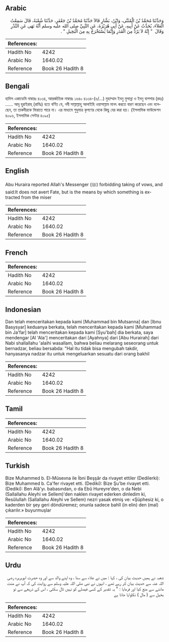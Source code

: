 ## Arabic


<div dir="rtl" lang="ar" style={{fontSize:'larger',backgroundColor:'#f8f9fa',padding:20}}>
وَحَدَّثَنَا مُحَمَّدُ بْنُ الْمُثَنَّى، وَابْنُ، بَشَّارٍ قَالاَ حَدَّثَنَا مُحَمَّدُ بْنُ جَعْفَرٍ، حَدَّثَنَا شُعْبَةُ، قَالَ سَمِعْتُ الْعَلاَءَ، يُحَدِّثُ عَنْ أَبِيهِ، عَنْ أَبِي هُرَيْرَةَ، عَنِ النَّبِيِّ صلى الله عليه وسلم أَنَّهُ نَهَى عَنِ النَّذْرِ وَقَالَ ‏ "‏ إِنَّهُ لاَ يَرُدُّ مِنَ الْقَدَرِ وَإِنَّمَا يُسْتَخْرَجُ بِهِ مِنَ الْبَخِيلِ ‏"‏ ‏.‏
</div>
<div style={{backgroundColor:'#f8f9fa',padding:20, marginBottom: 10}}><table> <thead> <tr> <th>References:</th> <th></th> </tr> </thead> <tbody><tr><td>Hadith No</td><td>4242</td></tr><tr><td>Arabic No</td><td>1640.02</td></tr><tr><td>Reference</td><td>Book 26 Hadith 8</td></tr></tbody></table></div>

## Bengali


<div dir="ltr" lang="bn" style={{fontSize:'larger',backgroundColor:'#f8f9fa',padding:20}}>
হাদিস একাডেমি নাম্বারঃ ৪১৩৪, আন্তর্জাতিক নাম্বারঃ ১৬৪০ ৪১৩৪-(৬/...) মুহাম্মাদ ইবনু মুসান্না ও ইবনু বাশশার (রহঃ) ...... আবূ হুরাইরাহ্ (রাযিঃ) হতে বর্ণিত যে, নবী সাল্লাল্লাহু আলাইহি ওয়াসাল্লাম মানৎ করতে বারণ করেছেন এবং বলেছেন, তা তাকদীরকে ফিরাতে পারে না। এর মাধ্যমে শুধুমাত্র কৃপণের থেকে কিছু বের করা হয়। (ইসলামিক ফাউন্ডেশন ৪০৯৬, ইসলামিক সেন্টার ৪০৯৫)
</div>
<div style={{backgroundColor:'#f8f9fa',padding:20, marginBottom: 10}}><table> <thead> <tr> <th>References:</th> <th></th> </tr> </thead> <tbody><tr><td>Hadith No</td><td>4242</td></tr><tr><td>Arabic No</td><td>1640.02</td></tr><tr><td>Reference</td><td>Book 26 Hadith 8</td></tr></tbody></table></div>

## English


<div dir="ltr" lang="en" style={{fontSize:'larger',backgroundColor:'#f8f9fa',padding:20}}>
Abu Huraira reported Allah's Messenger (ﷺ) forbidding taking of vows, and said:It does not avert Fate, but is the means by which something is extracted from the miser
</div>
<div style={{backgroundColor:'#f8f9fa',padding:20, marginBottom: 10}}><table> <thead> <tr> <th>References:</th> <th></th> </tr> </thead> <tbody><tr><td>Hadith No</td><td>4242</td></tr><tr><td>Arabic No</td><td>1640.02</td></tr><tr><td>Reference</td><td>Book 26 Hadith 8</td></tr></tbody></table></div>

## French


<div dir="ltr" lang="fr" style={{fontSize:'larger',backgroundColor:'#f8f9fa',padding:20}}>

</div>
<div style={{backgroundColor:'#f8f9fa',padding:20, marginBottom: 10}}><table> <thead> <tr> <th>References:</th> <th></th> </tr> </thead> <tbody><tr><td>Hadith No</td><td>4242</td></tr><tr><td>Arabic No</td><td>1640.02</td></tr><tr><td>Reference</td><td>Book 26 Hadith 8</td></tr></tbody></table></div>

## Indonesian


<div dir="ltr" lang="id" style={{fontSize:'larger',backgroundColor:'#f8f9fa',padding:20}}>
Dan telah menceritakan kepada kami [Muhammad bin Mutsanna] dan [Ibnu Basysyar] keduanya berkata, telah menceritakan kepada kami [Muhammad bin Ja'far] telah menceritakan kepada kami [Syu'bah] dia berkata, saya mendengar [Al 'Ala'] menceritakan dari [Ayahnya] dari [Abu Hurairah] dari Nabi shallallahu 'alaihi wasallam, bahwa beliau melarang seseorang untuk bernadzar, beliau bersabda: "Hal itu tidak bisa mengubah takdir, hanyasanya nadzar itu untuk mengeluarkan sesuatu dari orang bakhil
</div>
<div style={{backgroundColor:'#f8f9fa',padding:20, marginBottom: 10}}><table> <thead> <tr> <th>References:</th> <th></th> </tr> </thead> <tbody><tr><td>Hadith No</td><td>4242</td></tr><tr><td>Arabic No</td><td>1640.02</td></tr><tr><td>Reference</td><td>Book 26 Hadith 8</td></tr></tbody></table></div>

## Tamil


<div dir="ltr" lang="ta" style={{fontSize:'larger',backgroundColor:'#f8f9fa',padding:20}}>

</div>
<div style={{backgroundColor:'#f8f9fa',padding:20, marginBottom: 10}}><table> <thead> <tr> <th>References:</th> <th></th> </tr> </thead> <tbody><tr><td>Hadith No</td><td>4242</td></tr><tr><td>Arabic No</td><td>1640.02</td></tr><tr><td>Reference</td><td>Book 26 Hadith 8</td></tr></tbody></table></div>

## Turkish


<div dir="ltr" lang="tr" style={{fontSize:'larger',backgroundColor:'#f8f9fa',padding:20}}>
Bize Muhammed b. El-Müseıına ile İbni Beşşâr da rivayet ettiler (Dedilerki): Bize Muhammed b. Ca'fer rivayet etti. (Dediki): Bize Şu'be rivayet etti. (Dediki): Ben Alâ'yı. babasından, o da Ebû Hureyre'den, o da Nebi (Sallallahu Aleyhi ve Sellem)'den naklen rivayet ederken dinledim ki, Resûlullah (Sallallahu Aleyhi ve Sellem) nezri yasak etmiş ve: «Şüphesiz ki, o kaderden bir şey geri döndüremez; onunla sadece bahîl (in elin) den (mal) çıkarılır.» buyurmuşlar
</div>
<div style={{backgroundColor:'#f8f9fa',padding:20, marginBottom: 10}}><table> <thead> <tr> <th>References:</th> <th></th> </tr> </thead> <tbody><tr><td>Hadith No</td><td>4242</td></tr><tr><td>Arabic No</td><td>1640.02</td></tr><tr><td>Reference</td><td>Book 26 Hadith 8</td></tr></tbody></table></div>

## Urdu


<div dir="rtl" lang="ur" style={{fontSize:'larger',backgroundColor:'#f8f9fa',padding:20}}>
شعبہ نے ہمیں حدیث بیان کی ، کہا : میں نے علاء سے سنا ، وہ اپنے والد سے اور وہ حضرت ابوہریرہ رضی اللہ عنہ سے حدیث بیان کر رہے تھے ، انہوں نے نبی صلی اللہ علیہ وسلم سے روایت کی کہ آپ نے منت ماننے سے منع کیا اور فرمایا : " یہ تقدیر کے کسی فیصلے کو نہیں ٹال سکتی ، اس کے ذریعے سے تو بخیل سے ( مال ) نکلوایا جاتا ہے
</div>
<div style={{backgroundColor:'#f8f9fa',padding:20, marginBottom: 10}}><table> <thead> <tr> <th>References:</th> <th></th> </tr> </thead> <tbody><tr><td>Hadith No</td><td>4242</td></tr><tr><td>Arabic No</td><td>1640.02</td></tr><tr><td>Reference</td><td>Book 26 Hadith 8</td></tr></tbody></table></div>